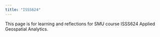 ```yaml
---
title: "ISSS624"
---
```


This page is for learning and reflections for SMU course ISSS624 Applied Geospatial Analytics.
